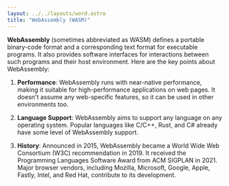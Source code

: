 ```yaml
---
layout: ../../layouts/word.astro
title: "WebAssembly (WASM)"
---
```

**WebAssembly** (sometimes abbreviated as WASM) defines a portable binary-code format and a corresponding text format for executable programs. It also provides software interfaces for interactions between such programs and their host environment. Here are the key points about WebAssembly:

1. **Performance**: WebAssembly runs with near-native performance, making it suitable for high-performance applications on web pages. It doesn't assume any web-specific features, so it can be used in other environments too.

2. **Language Support**: WebAssembly aims to support any language on any operating system. Popular languages like C/C++, Rust, and C# already have some level of WebAssembly support.

3. **History**: Announced in 2015, WebAssembly became a World Wide Web Consortium (W3C) recommendation in 2019. It received the Programming Languages Software Award from ACM SIGPLAN in 2021. Major browser vendors, including Mozilla, Microsoft, Google, Apple, Fastly, Intel, and Red Hat, contribute to its development.